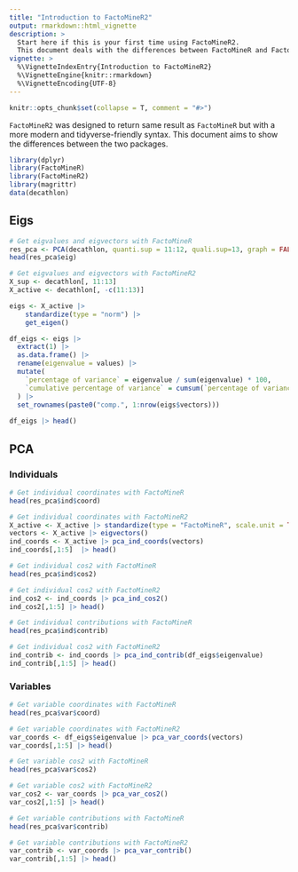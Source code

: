 ---
title: "Introduction to FactoMineR2"
output: rmarkdown::html_vignette
description: >
  Start here if this is your first time using FactoMineR2.
  This document deals with the differences between FactoMineR and FactoMineR2.
vignette: >
  %\VignetteIndexEntry{Introduction to FactoMineR2}
  %\VignetteEngine{knitr::rmarkdown}
  %\VignetteEncoding{UTF-8}
---

```{r echo = FALSE, message = FALSE}
knitr::opts_chunk$set(collapse = T, comment = "#>")
```

`FactoMineR2` was designed to return same result as `FactoMineR` but with a more modern and tidyverse-friendly syntax. This document aims to show the differences between the two packages.


```{r message = FALSE, warning=FALSE}
library(dplyr)
library(FactoMineR)
library(FactoMineR2)
library(magrittr)
data(decathlon)
```


## Eigs

```{r}
# Get eigvalues and eigvectors with FactoMineR
res_pca <- PCA(decathlon, quanti.sup = 11:12, quali.sup=13, graph = FALSE, scale = TRUE, ncp = 5)
head(res_pca$eig)
```


```{r}
# Get eigvalues and eigvectors with FactoMineR2
X_sup <- decathlon[, 11:13]
X_active <- decathlon[, -c(11:13)]

eigs <- X_active |>
    standardize(type = "norm") |>
    get_eigen()

df_eigs <- eigs |>
  extract(1) |>
  as.data.frame() |>
  rename(eigenvalue = values) |>
  mutate(
    `percentage of variance` = eigenvalue / sum(eigenvalue) * 100,
    `cumulative percentage of variance` = cumsum(`percentage of variance`)
  ) |>
  set_rownames(paste0("comp.", 1:nrow(eigs$vectors)))
  
df_eigs |> head()
```

## PCA

### Individuals

```{r}
# Get individual coordinates with FactoMineR
head(res_pca$ind$coord)
```

```{r}
# Get individual coordinates with FactoMineR2
X_active <- X_active |> standardize(type = "FactoMineR", scale.unit = TRUE)
vectors <- X_active |> eigvectors()
ind_coords <- X_active |> pca_ind_coords(vectors)
ind_coords[,1:5]  |> head()
```

```{r}
# Get individual cos2 with FactoMineR
head(res_pca$ind$cos2)
```

```{r}
# Get individual cos2 with FactoMineR2
ind_cos2 <- ind_coords |> pca_ind_cos2()
ind_cos2[,1:5] |> head()
```

```{r}
# Get individual contributions with FactoMineR
head(res_pca$ind$contrib)
```

```{r}
# Get individual cos2 with FactoMineR2
ind_contrib <- ind_coords |> pca_ind_contrib(df_eigs$eigenvalue)
ind_contrib[,1:5] |> head()
```


### Variables

```{r}
# Get variable coordinates with FactoMineR
head(res_pca$var$coord)
```

```{r}
# Get variable coordinates with FactoMineR2
var_coords <- df_eigs$eigenvalue |> pca_var_coords(vectors)
var_coords[,1:5] |> head()
```

```{r}
# Get variable cos2 with FactoMineR
head(res_pca$var$cos2)
```

```{r}
# Get variable cos2 with FactoMineR2
var_cos2 <- var_coords |> pca_var_cos2()
var_cos2[,1:5] |> head()
```

```{r}
# Get variable contributions with FactoMineR
head(res_pca$var$contrib)
```

```{r}
# Get variable contributions with FactoMineR2
var_contrib <- var_coords |> pca_var_contrib()
var_contrib[,1:5] |> head()
```



